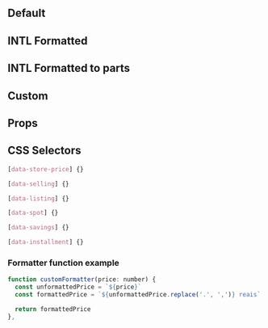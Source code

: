 

## Default

<Canvas>
  <Story id="atoms-price--default" />
</Canvas>

## INTL Formatted

<Canvas>
  <Story id="atoms-price--intl-formatted" />
</Canvas>

## INTL Formatted to parts

<Canvas>
  <Story id="atoms-price--intl-formatted-to-parts" />
</Canvas>

## Custom

<Canvas>
  <Story id="atoms-price--custom" />
</Canvas>

## Props

<ArgsTable of={Price} />

## CSS Selectors

```css
[data-store-price] {}

[data-selling] {}

[data-listing] {}

[data-spot] {}

[data-savings] {}

[data-installment] {}
```

### Formatter function example

```jsx
function customFormatter(price: number) {
  const unformattedPrice = `${price}`
  const formattedPrice = `${unformattedPrice.replace('.', ',')} reais`

  return formattedPrice
},
```
